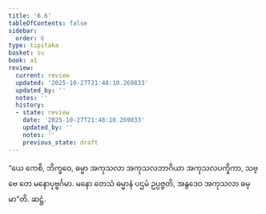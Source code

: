 ```yaml
---
title: '6.6'
tableOfContents: false
sidebar:
  order: 6
type: tipitaka
basket: su
book: a1
review:
  current: review
  updated: '2025-10-27T21:48:10.269833'
  updated_by: ''
  notes: ''
  history:
  - state: review
    date: '2025-10-27T21:48:10.269833'
    updated_by: ''
    notes: ''
    previous_state: draft
---
```



<ReviewStatus review={frontmatter.review} showDetails={true} />

<HypothesisAnnotation frontmatter={frontmatter} />

<DynamicBreadcrumb />

<Division number="56" book="a1" e="ch" v="15" p="10">

<Paragraph number="118" book="a1">
“ယေ ကေစိ, ဘိက္ခဝေ, ဓမ္မာ အကုသလာ အကုသလဘာဂိယာ အကုသလပက္ခိကာ, သဗ္ဗေ တေ မနောပုဗ္ဗင်္ဂမာ. မနော တေသံ ဓမ္မာနံ ပဌမံ ဥပ္ပဇ္ဇတိ, အနွဒေဝ အကုသလာ ဓမ္မာ”တိ.

</Paragraph>
</Division>

<Paragraph number="119" type="center" book="a1">
ဆဋ္ဌံ.
</Paragraph>